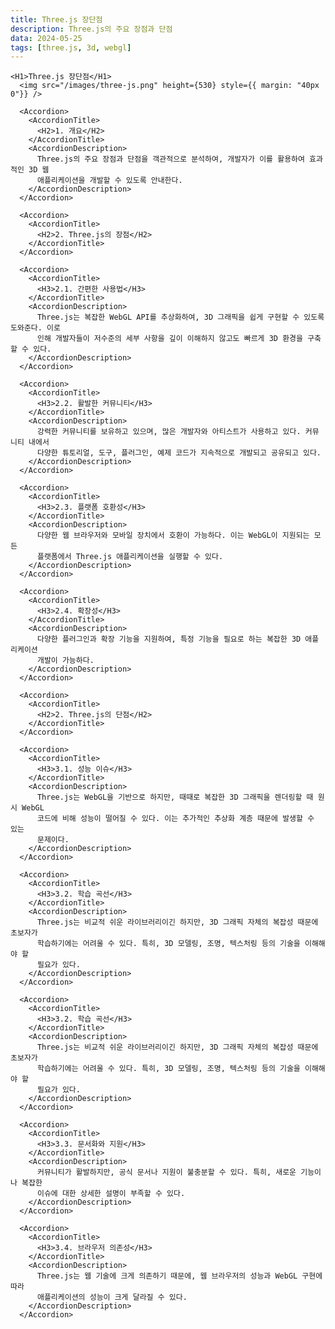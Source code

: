```yaml
---
title: Three.js 장단점
description: Three.js의 주요 장점과 단점
data: 2024-05-25
tags: [three.js, 3d, webgl]
---
```


    <H1>Three.js 장단점</H1>
      <img src="/images/three-js.png" height={530} style={{ margin: "40px 0"}} />

      <Accordion>
        <AccordionTitle>
          <H2>1. 개요</H2>
        </AccordionTitle>
        <AccordionDescription>
          Three.js의 주요 장점과 단점을 객관적으로 분석하여, 개발자가 이를 활용하여 효과적인 3D 웹
          애플리케이션을 개발할 수 있도록 안내한다.
        </AccordionDescription>
      </Accordion>

      <Accordion>
        <AccordionTitle>
          <H2>2. Three.js의 장점</H2>
        </AccordionTitle>
      </Accordion>

      <Accordion>
        <AccordionTitle>
          <H3>2.1. 간편한 사용법</H3>
        </AccordionTitle>
        <AccordionDescription>
          Three.js는 복잡한 WebGL API를 추상화하여, 3D 그래픽을 쉽게 구현할 수 있도록 도와준다. 이로
          인해 개발자들이 저수준의 세부 사항을 깊이 이해하지 않고도 빠르게 3D 환경을 구축할 수 있다.
        </AccordionDescription>
      </Accordion>

      <Accordion>
        <AccordionTitle>
          <H3>2.2. 활발한 커뮤니티</H3>
        </AccordionTitle>
        <AccordionDescription>
          강력한 커뮤니티를 보유하고 있으며, 많은 개발자와 아티스트가 사용하고 있다. 커뮤니티 내에서
          다양한 튜토리얼, 도구, 플러그인, 예제 코드가 지속적으로 개발되고 공유되고 있다.
        </AccordionDescription>
      </Accordion>

      <Accordion>
        <AccordionTitle>
          <H3>2.3. 플랫폼 호환성</H3>
        </AccordionTitle>
        <AccordionDescription>
          다양한 웹 브라우저와 모바일 장치에서 호환이 가능하다. 이는 WebGL이 지원되는 모든
          플랫폼에서 Three.js 애플리케이션을 실행할 수 있다.
        </AccordionDescription>
      </Accordion>

      <Accordion>
        <AccordionTitle>
          <H3>2.4. 확장성</H3>
        </AccordionTitle>
        <AccordionDescription>
          다양한 플러그인과 확장 기능을 지원하여, 특정 기능을 필요로 하는 복잡한 3D 애플리케이션
          개발이 가능하다.
        </AccordionDescription>
      </Accordion>

      <Accordion>
        <AccordionTitle>
          <H2>2. Three.js의 단점</H2>
        </AccordionTitle>
      </Accordion>

      <Accordion>
        <AccordionTitle>
          <H3>3.1. 성능 이슈</H3>
        </AccordionTitle>
        <AccordionDescription>
          Three.js는 WebGL을 기반으로 하지만, 때때로 복잡한 3D 그래픽을 렌더링할 때 원시 WebGL
          코드에 비해 성능이 떨어질 수 있다. 이는 추가적인 추상화 계층 때문에 발생할 수 있는
          문제이다.
        </AccordionDescription>
      </Accordion>

      <Accordion>
        <AccordionTitle>
          <H3>3.2. 학습 곡선</H3>
        </AccordionTitle>
        <AccordionDescription>
          Three.js는 비교적 쉬운 라이브러리이긴 하지만, 3D 그래픽 자체의 복잡성 때문에 초보자가
          학습하기에는 어려울 수 있다. 특히, 3D 모델링, 조명, 텍스처링 등의 기술을 이해해야 할
          필요가 있다.
        </AccordionDescription>
      </Accordion>

      <Accordion>
        <AccordionTitle>
          <H3>3.2. 학습 곡선</H3>
        </AccordionTitle>
        <AccordionDescription>
          Three.js는 비교적 쉬운 라이브러리이긴 하지만, 3D 그래픽 자체의 복잡성 때문에 초보자가
          학습하기에는 어려울 수 있다. 특히, 3D 모델링, 조명, 텍스처링 등의 기술을 이해해야 할
          필요가 있다.
        </AccordionDescription>
      </Accordion>

      <Accordion>
        <AccordionTitle>
          <H3>3.3. 문서화와 지원</H3>
        </AccordionTitle>
        <AccordionDescription>
          커뮤니티가 활발하지만, 공식 문서나 지원이 불충분할 수 있다. 특히, 새로운 기능이나 복잡한
          이슈에 대한 상세한 설명이 부족할 수 있다.
        </AccordionDescription>
      </Accordion>

      <Accordion>
        <AccordionTitle>
          <H3>3.4. 브라우저 의존성</H3>
        </AccordionTitle>
        <AccordionDescription>
          Three.js는 웹 기술에 크게 의존하기 때문에, 웹 브라우저의 성능과 WebGL 구현에 따라
          애플리케이션의 성능이 크게 달라질 수 있다.
        </AccordionDescription>
      </Accordion>
